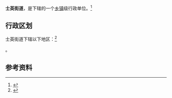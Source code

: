 {{中国乡级行政区|21/07/02/009/000}}

'''士英街道'''，是{{PRC admin/fullname|21/07/02/009/000|3}}下辖的一个[[乡镇|乡镇]]级行政单位。<ref>{{PRC admin/ref sgc|{{PRC admin/parent|21/07/02/009/000}}}}</ref>

== 行政区划 ==

士英街道下辖以下地区：<ref>{{PRC admin/ref sgc|21/07/02/009/000}}</ref>

{{PRC admin/children|21/07/02/009/000}}。

== 参考资料 ==

{{reflist}}

{{行政区划小作品}}
{{PRC admin/navcat|21/07/02/009/000}}